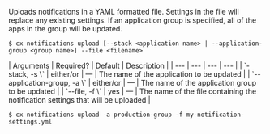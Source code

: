 Uploads notifications in a YAML formatted file. Settings in the file will replace any existing settings. If an application group is specified, all of the apps in the group will be updated.

<Tabs >
<Tab label="Usage">

```shell
$ cx notifications upload [--stack <application name> | --application-group <group name>] --file <filename>
```
</Tab>
    
<Tab label="arguments">
| Arguments | Required? | Default | Description |
| --- | --- | --- | --- |
| `-stack, -s \<application name\>` | either/or | — | The name of the application to be updated  |
| `--application-group, -a \<group name\>` | either/or | — | The name of the application group to be updated |
| `--file, -f \<filename\>` | yes | — | The name of the file containing the notification settings that will be uploaded |
</Tab>
<Tab label="examples">

```shell
$ cx notifications upload -a production-group -f my-notification-settings.yml
```

</Tab>
</Tabs>